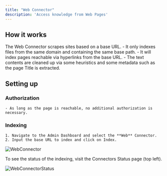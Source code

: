 ```yaml
---
title: "Web Connector"
description: 'Access knowledge from Web Pages'
---
```


## How it works

The Web Connector scrapes sites based on a base URL.
    - It only indexes files from the same domain and containing the same base path.
    - It will index pages reachable via hyperlinks from the base URL.
    - The text contents are cleaned up via some heuristics and some metadata such as the page Title is extracted.

## Setting up

### Authorization

    - As long as the page is reachable, no additional authorization is necessary.

### Indexing

    1. Navigate to the Admin Dashboard and select the **Web** Connector.
    2. Input the base URL to index and click on Index.

![WebConnector](/archive/images/connectors/web/WebConnector.png)

To see the status of the indexing, visit the Connectors Status page (top left).

![WebConnectorStatus](/archive/images/connectors/web/WebConnectorStatus.png)
